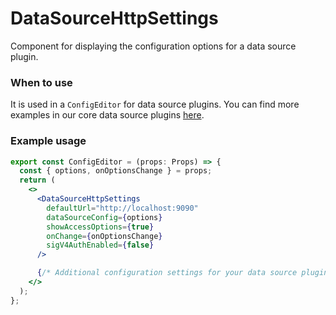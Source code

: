 
<Meta title="MDX|DataSourceHttpSettings" component={DataSourceHttpSettings} />

# DataSourceHttpSettings

Component for displaying the configuration options for a data source plugin.

### When to use

It is used in a `ConfigEditor` for data source plugins. You can find more examples in our core data source
plugins [here](https://github.com/grafana/grafana/tree/main/public/app/plugins/datasource).

### Example usage

```jsx
export const ConfigEditor = (props: Props) => {
  const { options, onOptionsChange } = props;
  return (
    <>
      <DataSourceHttpSettings
        defaultUrl="http://localhost:9090"
        dataSourceConfig={options}
        showAccessOptions={true}
        onChange={onOptionsChange}
        sigV4AuthEnabled={false}
      />

      {/* Additional configuration settings for your data source plugin.*/}
    </>
  );
};
```

<ArgsTypes of={DataSourceHttpSettings} />
